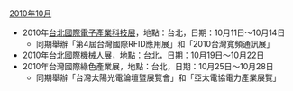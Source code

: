 ;[[2010年10月|2010年10月]]
*2010年[[台北國際電子展覽會|台北國際電子產業科技展]]，地點：台北，日期：10月11日～10月14日
**同期舉辦「第4屆台灣國際RFID應用展」和「2010台灣寬頻通訊展」
*2010年[[台北國際機械人展|台北國際機械人展]]，地點：台北，日期：10月19日～10月22日
*2010年台灣國際綠色產業展，地點：台北，日期：10月25日～10月28日
**同期舉辦「台灣太陽光電論壇暨展覽會」和「亞太電協電力產業展覽」